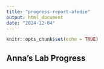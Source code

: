 ```yaml
---
title: "progress-report-afedie"
output: html_document
date: "2024-12-04"
---
```


```r
knitr::opts_chunk$set(echo = TRUE)
```

## Anna's Lab Progress

```r



```



